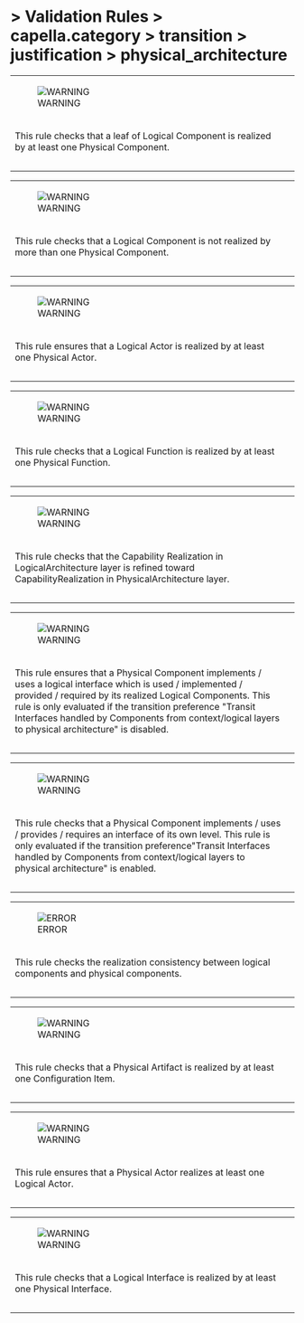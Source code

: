       
= > Validation Rules > capella.category > transition > justification > physical_architecture =
            
{| border="1"
|-
|[[Image:Images/warning.gif|WARNING]]
|  
|-
|This rule checks that a leaf of Logical Component is realized by at least one Physical Component. 
|-
|- 
|}            
{| border="1"
|-
|[[Image:Images/warning.gif|WARNING]]
|  
|-
|This rule checks that a Logical Component is not realized by more than one Physical Component. 
|-
|- 
|}            
{| border="1"
|-
|[[Image:Images/warning.gif|WARNING]]
|  
|-
|This rule ensures that a Logical Actor is realized by at least one Physical Actor. 
|-
|- 
|}            
{| border="1"
|-
|[[Image:Images/warning.gif|WARNING]]
|  
|-
|This rule checks that a Logical Function is realized by at least one Physical Function. 
|-
|- 
|}            
{| border="1"
|-
|[[Image:Images/warning.gif|WARNING]]
|  
|-
|This rule checks that the Capability Realization in LogicalArchitecture layer is refined toward CapabilityRealization in PhysicalArchitecture layer. 
|-
|- 
|}            
{| border="1"
|-
|[[Image:Images/warning.gif|WARNING]]
|  
|-
|This rule ensures that a Physical Component implements / uses a logical interface which is used / implemented / provided / required by its realized Logical Components.   This rule is only evaluated if the transition preference "Transit Interfaces handled by Components from context/logical layers to physical architecture" is disabled. 
|-
|- 
|}            
{| border="1"
|-
|[[Image:Images/warning.gif|WARNING]]
|  
|-
|This rule checks that a Physical Component implements / uses / provides / requires an interface of its own level.   This rule is only evaluated if the transition preference"Transit Interfaces handled by Components from context/logical layers to physical architecture" is enabled. 
|-
|- 
|}            
{| border="1"
|-
|[[Image:Images/error.gif|ERROR]]
|  
|-
|This rule checks the realization consistency between logical components and physical components. 
|-
|- 
|}            
{| border="1"
|-
|[[Image:Images/warning.gif|WARNING]]
|  
|-
|This rule checks that a Physical Artifact is realized by at least one Configuration Item. 
|-
|- 
|}            
{| border="1"
|-
|[[Image:Images/warning.gif|WARNING]]
|  
|-
|This rule ensures that a Physical Actor realizes at least one Logical Actor. 
|-
|- 
|}            
{| border="1"
|-
|[[Image:Images/warning.gif|WARNING]]
|  
|-
|This rule checks that a Logical Interface is realized by at least one Physical Interface. 
|-
|- 
|}   